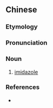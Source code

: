 ==Chinese==
{{zh-forms}}
{{zh-wp}}

===Etymology===
{{bor|zh|en|imidazole}}

===Pronunciation===
{{zh-pron
|m=mǐzuò
|cat=n
}}

===Noun===
{{zh-noun}}

# {{lb|zh|organic compound}} [[imidazole]]

===References===
* {{pedia|Organic nomenclature in Chinese}}